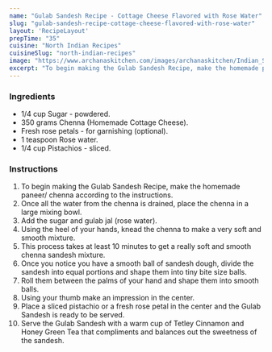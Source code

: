 ---
name: "Gulab Sandesh Recipe - Cottage Cheese Flavored with Rose Water"
slug: "gulab-sandesh-recipe-cottage-cheese-flavored-with-rose-water"
layout: 'RecipeLayout'
prepTime: "35"
cuisine: "North Indian Recipes"
cuisineSlug: "north-indian-recipes"
image: "https://www.archanaskitchen.com/images/archanaskitchen/Indian_Sweets_Mithai/Gulab_Sandesh_Recipe_Cottage_Cheese_Flavored_with_Rose_Water-3.jpg"
excerpt: "To begin making the Gulab Sandesh Recipe, make the homemade paneer chenna according to the instructions"
---

### Ingredients

- 1/4 cup Sugar - powdered.
- 350 grams Chenna (Homemade Cottage Cheese).
- Fresh rose petals - for garnishing (optional).
- 1 teaspoon Rose water.
- 1/4 cup Pistachios - sliced.

### Instructions

1. To begin making the Gulab Sandesh Recipe, make the homemade paneer/ chenna according to the instructions.
1. Once all the water from the chenna is drained, place the chenna in a large mixing bowl.
1. Add the sugar and gulab jal (rose water).
1. Using the heel of your hands, knead the chenna to make a very soft and smooth mixture.
1. This process takes at least 10 minutes to get a really soft and smooth chenna sandesh mixture.
1. Once you notice you have a smooth ball of sandesh dough, divide the sandesh into equal portions and shape them into tiny bite size balls.
1. Roll them between the palms of your hand and shape them into smooth balls.
1. Using your thumb make an impression in the center.
1. Place a sliced pistachio or a fresh rose petal in the center and the Gulab Sandesh is ready to be served.
1. Serve the Gulab Sandesh with a warm cup of Tetley Cinnamon and Honey Green Tea that compliments and balances out the sweetness of the sandesh.
